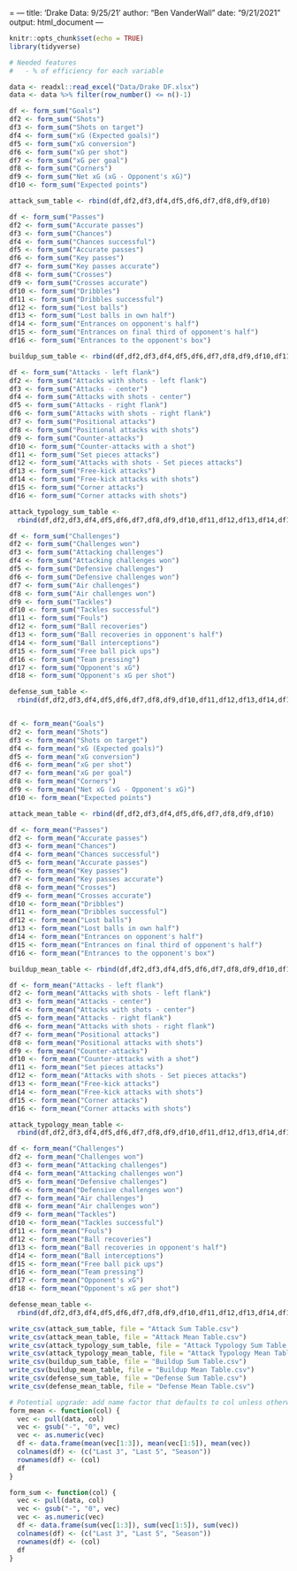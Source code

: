 = ---
title: 'Drake Data: 9/25/21'
author: "Ben VanderWall"
date: "9/21/2021"
output: html_document
---

```r
knitr::opts_chunk$set(echo = TRUE)
library(tidyverse)
```

```r
# Needed features
#   - % of efficiency for each variable

data <- readxl::read_excel("Data/Drake DF.xlsx")
data <- data %>% filter(row_number() <= n()-1)

df <- form_sum("Goals")
df2 <- form_sum("Shots")
df3 <- form_sum("Shots on target")
df4 <- form_sum("xG (Expected goals)")
df5 <- form_sum("xG conversion")
df6 <- form_sum("xG per shot")
df7 <- form_sum("xG per goal")
df8 <- form_sum("Corners")
df9 <- form_sum("Net xG (xG - Opponent's xG)")
df10 <- form_sum("Expected points")

attack_sum_table <- rbind(df,df2,df3,df4,df5,df6,df7,df8,df9,df10)

df <- form_sum("Passes")
df2 <- form_sum("Accurate passes")
df3 <- form_sum("Chances")
df4 <- form_sum("Chances successful")
df5 <- form_sum("Accurate passes")
df6 <- form_sum("Key passes")
df7 <- form_sum("Key passes accurate")
df8 <- form_sum("Crosses")
df9 <- form_sum("Crosses accurate")
df10 <- form_sum("Dribbles")
df11 <- form_sum("Dribbles successful")
df12 <- form_sum("Lost balls")
df13 <- form_sum("Lost balls in own half")
df14 <- form_sum("Entrances on opponent's half")
df15 <- form_sum("Entrances on final third of opponent's half")
df16 <- form_sum("Entrances to the opponent's box")

buildup_sum_table <- rbind(df,df2,df3,df4,df5,df6,df7,df8,df9,df10,df11,df12,df13,df14,df15,df16)

df <- form_sum("Attacks - left flank")
df2 <- form_sum("Attacks with shots - left flank")
df3 <- form_sum("Attacks - center")
df4 <- form_sum("Attacks with shots - center")
df5 <- form_sum("Attacks - right flank")
df6 <- form_sum("Attacks with shots - right flank")
df7 <- form_sum("Positional attacks")
df8 <- form_sum("Positional attacks with shots")
df9 <- form_sum("Counter-attacks")
df10 <- form_sum("Counter-attacks with a shot")
df11 <- form_sum("Set pieces attacks")
df12 <- form_sum("Attacks with shots - Set pieces attacks")
df13 <- form_sum("Free-kick attacks")
df14 <- form_sum("Free-kick attacks with shots")
df15 <- form_sum("Corner attacks")
df16 <- form_sum("Corner attacks with shots")

attack_typology_sum_table <-
  rbind(df,df2,df3,df4,df5,df6,df7,df8,df9,df10,df11,df12,df13,df14,df15,df16)

df <- form_sum("Challenges")
df2 <- form_sum("Challenges won")
df3 <- form_sum("Attacking challenges")
df4 <- form_sum("Attacking challenges won")
df5 <- form_sum("Defensive challenges")
df6 <- form_sum("Defensive challenges won")
df7 <- form_sum("Air challenges")
df8 <- form_sum("Air challenges won")
df9 <- form_sum("Tackles")
df10 <- form_sum("Tackles successful")
df11 <- form_sum("Fouls")
df12 <- form_sum("Ball recoveries")
df13 <- form_sum("Ball recoveries in opponent's half")
df14 <- form_sum("Ball interceptions")
df15 <- form_sum("Free ball pick ups")
df16 <- form_sum("Team pressing")
df17 <- form_sum("Opponent's xG")
df18 <- form_sum("Opponent's xG per shot")

defense_sum_table <- 
  rbind(df,df2,df3,df4,df5,df6,df7,df8,df9,df10,df11,df12,df13,df14,df15,df16,df17,df18)


df <- form_mean("Goals")
df2 <- form_mean("Shots")
df3 <- form_mean("Shots on target")
df4 <- form_mean("xG (Expected goals)")
df5 <- form_mean("xG conversion")
df6 <- form_mean("xG per shot")
df7 <- form_mean("xG per goal")
df8 <- form_mean("Corners")
df9 <- form_mean("Net xG (xG - Opponent's xG)")
df10 <- form_mean("Expected points")

attack_mean_table <- rbind(df,df2,df3,df4,df5,df6,df7,df8,df9,df10)

df <- form_mean("Passes")
df2 <- form_mean("Accurate passes")
df3 <- form_mean("Chances")
df4 <- form_mean("Chances successful")
df5 <- form_mean("Accurate passes")
df6 <- form_mean("Key passes")
df7 <- form_mean("Key passes accurate")
df8 <- form_mean("Crosses")
df9 <- form_mean("Crosses accurate")
df10 <- form_mean("Dribbles")
df11 <- form_mean("Dribbles successful")
df12 <- form_mean("Lost balls")
df13 <- form_mean("Lost balls in own half")
df14 <- form_mean("Entrances on opponent's half")
df15 <- form_mean("Entrances on final third of opponent's half")
df16 <- form_mean("Entrances to the opponent's box")

buildup_mean_table <- rbind(df,df2,df3,df4,df5,df6,df7,df8,df9,df10,df11,df12,df13,df14,df15,df16)

df <- form_mean("Attacks - left flank")
df2 <- form_mean("Attacks with shots - left flank")
df3 <- form_mean("Attacks - center")
df4 <- form_mean("Attacks with shots - center")
df5 <- form_mean("Attacks - right flank")
df6 <- form_mean("Attacks with shots - right flank")
df7 <- form_mean("Positional attacks")
df8 <- form_mean("Positional attacks with shots")
df9 <- form_mean("Counter-attacks")
df10 <- form_mean("Counter-attacks with a shot")
df11 <- form_mean("Set pieces attacks")
df12 <- form_mean("Attacks with shots - Set pieces attacks")
df13 <- form_mean("Free-kick attacks")
df14 <- form_mean("Free-kick attacks with shots")
df15 <- form_mean("Corner attacks")
df16 <- form_mean("Corner attacks with shots")

attack_typology_mean_table <-
  rbind(df,df2,df3,df4,df5,df6,df7,df8,df9,df10,df11,df12,df13,df14,df15,df16)

df <- form_mean("Challenges")
df2 <- form_mean("Challenges won")
df3 <- form_mean("Attacking challenges")
df4 <- form_mean("Attacking challenges won")
df5 <- form_mean("Defensive challenges")
df6 <- form_mean("Defensive challenges won")
df7 <- form_mean("Air challenges")
df8 <- form_mean("Air challenges won")
df9 <- form_mean("Tackles")
df10 <- form_mean("Tackles successful")
df11 <- form_mean("Fouls")
df12 <- form_mean("Ball recoveries")
df13 <- form_mean("Ball recoveries in opponent's half")
df14 <- form_mean("Ball interceptions")
df15 <- form_mean("Free ball pick ups")
df16 <- form_mean("Team pressing")
df17 <- form_mean("Opponent's xG")
df18 <- form_mean("Opponent's xG per shot")

defense_mean_table <- 
  rbind(df,df2,df3,df4,df5,df6,df7,df8,df9,df10,df11,df12,df13,df14,df15,df16,df17,df18)
```

```r
write_csv(attack_sum_table, file = "Attack Sum Table.csv")
write_csv(attack_mean_table, file = "Attack Mean Table.csv")
write_csv(attack_typology_sum_table, file = "Attack Typology Sum Table.csv")
write_csv(attack_typology_mean_table, file = "Attack Typology Mean Table.csv")
write_csv(buildup_sum_table, file = "Buildup Sum Table.csv")
write_csv(buildup_mean_table, file = "Buildup Mean Table.csv")
write_csv(defense_sum_table, file = "Defense Sum Table.csv")
write_csv(defense_mean_table, file = "Defense Mean Table.csv")
```


```r
# Potential upgrade: add name factor that defaults to col unless otherwise specified
form_mean <- function(col) {
  vec <- pull(data, col)
  vec <- gsub("-", "0", vec)
  vec <- as.numeric(vec)
  df <- data.frame(mean(vec[1:3]), mean(vec[1:5]), mean(vec))
  colnames(df) <- (c("Last 3", "Last 5", "Season"))
  rownames(df) <- (col)
  df
}

form_sum <- function(col) {
  vec <- pull(data, col)
  vec <- gsub("-", "0", vec)
  vec <- as.numeric(vec)
  df <- data.frame(sum(vec[1:3]), sum(vec[1:5]), sum(vec))
  colnames(df) <- (c("Last 3", "Last 5", "Season"))
  rownames(df) <- (col)
  df
}
```

